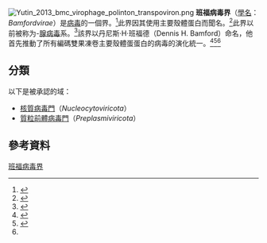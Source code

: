 {{Virusbox
| image             = 
| image_alt         = 
| image_caption     = 
| taxon             = Bamfordvirae
| synonyms          = 
| synonyms_ref      = 
| type_species      = 
| subdivision_ranks = 子分類
| subdivision       = [[#分類|見內文]]
}}

[[File:Yutin_2013_bmc_virophage_polinton_transpoviron.png|thumb]]
'''班福病毒界'''（[[學名|學名]]：''Bamfordvirae''）是[[病毒|病毒]]的一個界。<ref>{{cite web|url=https://talk.ictvonline.org/taxonomy/|title=Virus Taxonomy: 2019 Release|website=talk.ictvonline.org|publisher=International Committee on Taxonomy of Viruses|access-date=25 April 2020|archive-date=2020-03-20|archive-url=https://web.archive.org/web/20200320103754/https://talk.ictvonline.org/taxonomy|dead-url=no}}</ref>此界因其使用{{tsl|en|Jelly roll fold#Double jelly roll proteins|果凍捲摺疊|雙果凍捲}}主要殼體蛋白而聞名。<ref>{{cite journal |title=Create a megataxonomic framework, filling all principal taxonomic ranks, for DNA viruses encoding vertical jelly roll-type major capsid proteins |vauthors=Koonin EV, Dolja VV, Krupovic M, Varsani A, Wolf YI, Yutin N, Zerbini M, Kuhn JH|journal=ICTV Proposal (Taxoprop) |date=October 2019 |page=2019.003G |doi=10.13140/RG.2.2.14886.47684 |url=https://www.researchgate.net/publication/339913931}}</ref>此界以前被称为{{tsl|en|PRD1}}-[[腺病毒|腺病毒]]系。<ref name="krupovic_2008">{{cite journal|last1=Krupovič|first1=Mart|last2=Bamford|first2=Dennis H.|title=Virus evolution: how far does the double β-barrel viral lineage extend?|journal=Nature Reviews Microbiology|date=December 2008|volume=6|issue=12|pages=941–948|doi=10.1038/nrmicro2033|pmid=19008892}}</ref>該界以丹尼斯·H·班福德（Dennis H. Bamford）命名，他首先推動了所有編碼雙果凍卷主要殼體蛋蛋白的病毒的演化統一。<ref>{{cite journal |last1=Bamford |first1=DH |last2=Burnett |first2=RM |last3=Stuart |first3=DI |title=Evolution of viral structure. |journal=Theoretical Population Biology |date=2002 |volume=61 |issue=4 |pages=461–70 |doi=10.1006/tpbi.2002.1591 |pmid=12167365}}</ref><ref>{{cite journal |last1=Bamford |first1=DH |title=Do viruses form lineages across different domains of life? |journal=Research in Microbiology |date=2003 |volume=154 |issue=4 |pages=231–6 |doi=10.1016/S0923-2508(03)00065-2 |pmid=12798226}}</ref><ref name="krupovic_2008" />

==分類==
以下是被承認的域：
*[[核質病毒門|核質病毒門]]（''Nucleocytoviricota''）
*[[質粒前體病毒門|質粒前體病毒門]]（''Preplasmiviricota''）

==參考資料==
{{Reflist}}

{{Taxonbar|from:Q92190974}}

[[Category:班福病毒界|]]
{{Virus-stub}}